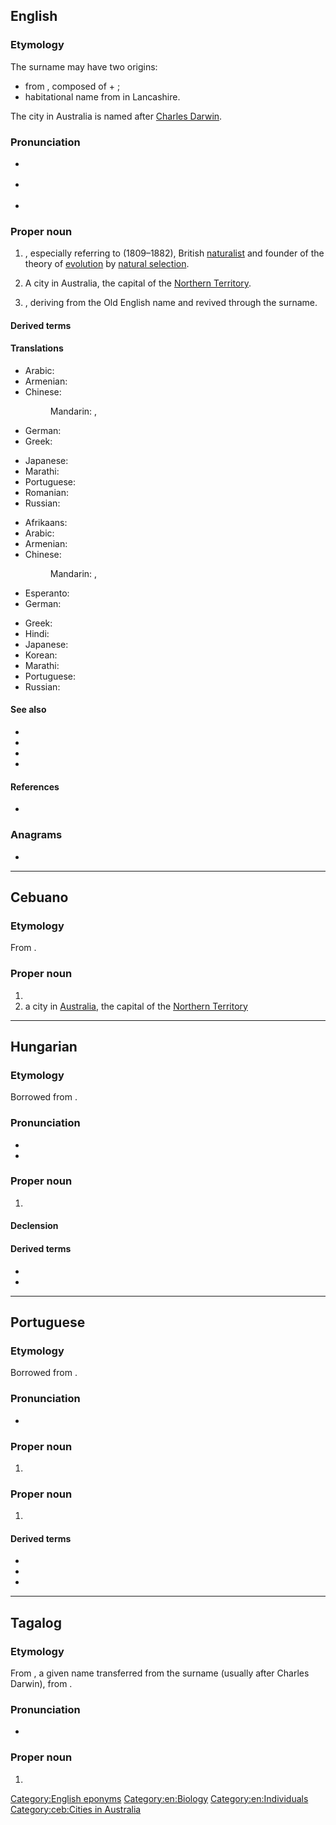 {{also|darwin}}
==English==

===Etymology===
The surname may have two origins:
* from {{der|en|ang|Dēorwine|gloss={{non-gloss definition|a given name}}}}, composed of {{m|ang|dēore|gloss=dear}} + {{m|ang|wine|gloss=friend}};
* habitational name from {{w|Darwen}} in Lancashire.

The city in Australia is named after [[w:Charles Darwin|Charles Darwin]].

===Pronunciation===
* {{a|RP}} {{IPA|en|/ˈdɑːwɪn/}}
* {{a|GA}} {{IPA|en|/ˈdɑɹwɨn/}}
* {{audio|en|En-au-Darwin.ogg|Audio (AUS)}}

===Proper noun===
{{en-proper noun}}

# {{surname|en|nodot=1}}, especially referring to {{w|Charles Darwin}} (1809–1882), British [[naturalist]] and founder of the theory of [[evolution]] by [[natural selection]].
# A city in Australia, the capital of the [[Northern Territory]].
# {{given name|en|male|from=surname}}, deriving from the Old English name {{m|ang|Dēorwine}} and revived through the surname.

====Derived terms====
{{der3|en
|Darwin's rhea
|Darwinism
|Darwin fish
|Darwin Award
|Darwin stubby
|Darwinian
|Darwin's frog
|Darwinistic
|Darwinist
|Darwin's nothura
|Darwinize
|Darwinization
|Darwinic
|Darwin's finch
|Darwin drift
|Darwin Day
|Darwin's Bulldog
|darwin}}

====Translations====
{{trans-top|surname}}
* Arabic: {{t|ar|دَارْوِين|m|tr=darwin}}
* Armenian: {{t+|hy|Դարվին}}
* Chinese:
*: Mandarin: {{t+|cmn|達爾文|sc=Hani}}, {{t+|cmn|达尔文|tr=Dá'ěrwén|sc=Hani}}
* German: {{t+|de|Darwin}}
* Greek: {{t+|el|Δαρβίνος|m}}
{{trans-mid}}
* Japanese: {{t|ja|ダーウィン|tr=Dāwin}}
* Marathi: {{t|mr|डार्विन|n|tr=ḍārvina|sc=Deva}}
* Portuguese: {{t+|pt|Darwin|m|f}}
* Romanian: {{t|ro|Darwin}}
* Russian: {{t+|ru|Да́рвин|m}}
{{trans-bottom}}

{{trans-top|city in Australia}}
* Afrikaans: {{t|af|Darwin}}
* Arabic: {{t|ar|دَارْوِين|m|tr=darwin}}
* Armenian: {{t+|hy|Դարվին}}
* Chinese:
*: Mandarin: {{t+|cmn|達爾文|sc=Hani}}, {{t+|cmn|达尔文|tr=Dá'ěrwén|sc=Hani}}
* Esperanto: {{t|eo|Darvino}}
* German: {{t+|de|Darwin}}
{{trans-mid}}
* Greek: {{t|el|Ντάργουιν|n}}
* Hindi: {{t|hi|डार्विन}}
* Japanese: {{t|ja|ダーウィン|tr=Dāwin}}
* Korean: {{t|ko|다윈|tr=Dawin|sc=Kore}}
* Marathi: {{t|mr|डार्विन|n|tr=ḍārvina|sc=Deva}}
* Portuguese: {{t+|pt|Darwin|f}}
* Russian: {{t+|ru|Да́рвин|m}}
{{trans-bottom}}

====See also====
* {{pedia|Darwin (surname)}}
* {{pedia|Charles Darwin}}
* {{pedia|dab=Darwin}}
* {{pedia|Darwin, Australia}}

====References====
* {{R:en:DAFN}}

===Anagrams===
* {{anagrams|en|a=adinrw|draw in|drawin'|indraw|inward}}

[[Category:English eponyms]]
[[Category:en:Biology]]
[[Category:en:Individuals]]
{{topics|en|Cities in Australia|Northern Territory}}

----

==Cebuano==

===Etymology===
From {{der|ceb|en|Darwin}}.

===Proper noun===
{{head|ceb|noun}}

# {{given name|ceb|male|from=English|A=a}}
# a city in [[Australia]], the capital of the [[Northern Territory]]

[[Category:ceb:Cities in Australia]]

----

==Hungarian==

===Etymology===
Borrowed from {{bor|hu|en|Darwin}}.

===Pronunciation===
* {{hu-IPA|darvin}}
* {{hyphenation|hu|Dar|win}}

===Proper noun===
{{head|hu|proper noun}}

# {{l|en|Darwin}}

====Declension====
{{hu-infl-nom|Darwino|o|-}}{{hu-pos-otok|Darwin|j|jai}}

====Derived terms====
* {{l|hu|darwini}}
* {{l|hu|Darwin-pinty}}

----

==Portuguese==

===Etymology===
Borrowed from {{bor|pt|en|Darwin}}.

===Pronunciation===
* {{a|Brazil}} {{IPA|pt|/ˈdaʁ.vĩ/}}

===Proper noun===
{{pt-proper noun|f}}

# {{place|pt|city/regional capital|territory/Northern Territory|c/Australia|t1=Darwin}}

===Proper noun===
{{pt-proper noun|m}}

# {{l|en|Darwin}} {{gloss|Charles Darwin, English naturalist}}

====Derived terms====
* {{l|pt|darwiniano}}
* {{l|pt|darwinismo}}
* {{l|pt|darwinista}}

{{topics|pt|Individuals|Evolutionary theory}}

----

==Tagalog==

===Etymology===
From {{bor|tl|en|-}}, a given name transferred from the surname (usually after Charles Darwin), from {{der|tl|ang|Dēorwine}}.
===Pronunciation===
*{{hyphenation|tl|Dar|win}}
===Proper noun===
{{head|tl|proper noun}}
# {{given name|tl|male|from=English}}